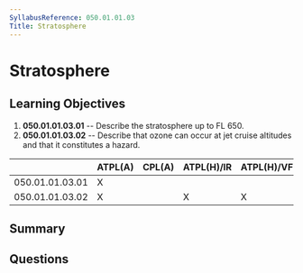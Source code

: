 ```yaml
---
SyllabusReference: 050.01.01.03
Title: Stratosphere
---
```


# Stratosphere

## Learning Objectives

1. **050.01.01.03.01** -- Describe the stratosphere up to FL 650.
2. **050.01.01.03.02** -- Describe that ozone can occur at jet cruise altitudes
   and that it constitutes a hazard.

|                 | ATPL(A) | CPL(A) | ATPL(H)/IR | ATPL(H)/VFR | CPL(H) | IR  | CBIR(A) |
| --------------- | ------- | ------ | ---------- | ----------- | ------ | --- | ------- |
| 050.01.01.03.01 | X       |        |            |             |        |     |         |
| 050.01.01.03.02 | X       |        | X          | X           |        |     |         |

## Summary

## Questions
